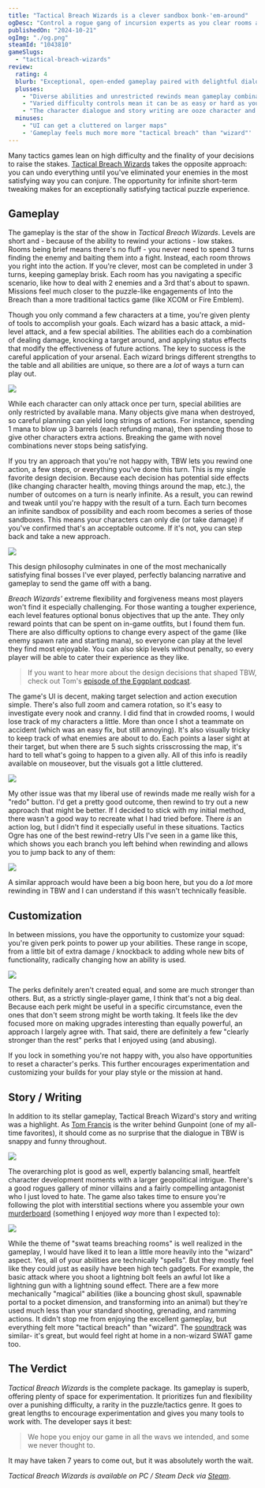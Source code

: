 ```yaml
---
title: "Tactical Breach Wizards is a clever sandbox bonk-'em-around"
ogDesc: "Control a rogue gang of incursion experts as you clear rooms and send people careening through windows."
publishedOn: "2024-10-21"
ogImg: "./og.png"
steamId: "1043810"
gameSlugs:
  - "tactical-breach-wizards"
review:
  rating: 4
  blurb: "Exceptional, open-ended gameplay paired with delightful dialogue and story."
  plusses:
    - "Diverse abilities and unrestricted rewinds mean gameplay combinations are limitless"
    - "Varied difficulty controls mean it can be as easy or hard as you want"
    - "The character dialogue and story writing are ooze character and wit"
  minuses:
    - "UI can get a cluttered on larger maps"
    - 'Gameplay feels much more more "tactical breach" than "wizard"'
---
```


Many tactics games lean on high difficulty and the finality of your decisions to raise the stakes. [Tactical Breach Wizards](https://store.steampowered.com/app/1043810/Tactical_Breach_Wizards/?curator_clanid=45203122) takes the opposite approach: you can undo everything until you've eliminated your enemies in the most satisfying way you can conjure. The opportunity for infinite short-term tweaking makes for an exceptionally satisfying tactical puzzle experience.

<YoutubeEmbed youtubeId="ILThlN_-uGg" />

## Gameplay

The gameplay is the star of the show in _Tactical Breach Wizards_. Levels are short and - because of the ability to rewind your actions - low stakes. Rooms being brief means there's no fluff - you never need to spend 3 turns finding the enemy and baiting them into a fight. Instead, each room throws you right into the action. If you're clever, most can be completed in under 3 turns, keeping gameplay brisk. Each room has you navigating a specific scenario, like how to deal with 2 enemies and a 3rd that's about to spawn. Missions feel much closer to the puzzle-like engagements of <RoundedLink href="/games/into-the-breach/">Into the Breach</RoundedLink> than a more traditional tactics game (like <RoundedLink href="/games/xcom-enemy-unknown/">XCOM</RoundedLink> or <RoundedLink href="/games/fire-emblem-three-houses/">Fire Emblem</RoundedLink>).

Though you only command a few characters at a time, you're given plenty of tools to accomplish your goals. Each wizard has a basic attack, a mid-level attack, and a few special abilities. The abilities each do a combination of dealing damage, knocking a target around, and applying status effects that modify the effectiveness of future actions. The key to success is the careful application of your arsenal. Each wizard brings different strengths to the table and all abilities are unique, so there are a _lot_ of ways a turn can play out.

![](./abilities.png)

While each character can only attack once per turn, special abilities are only restricted by available mana. Many objects give mana when destroyed, so careful planning can yield long strings of actions. For instance, spending 1 mana to blow up 3 barrels (each refunding mana), then spending those to give other characters extra actions. Breaking the game with novel combinations never stops being satisfying.

If you try an approach that you're not happy with, TBW lets you rewind one action, a few steps, or everything you've done this turn. This is my single favorite design decision. Because each decision has potential side effects (like changing character health, moving things around the map, etc.), the number of outcomes on a turn is nearly infinite. As a result, you can rewind and tweak until you're happy with the result of a turn. Each turn becomes an infinite sandbox of possibility and each room becomes a series of those sandboxes. This means your characters can only die (or take damage) if you've confirmed that's an acceptable outcome. If it's not, you can step back and take a new approach.

![](./doctor-strange-all-outcomes.gif)

This design philosophy culminates in one of the most mechanically satisfying final bosses I've ever played, perfectly balancing narrative and gameplay to send the game off with a bang.

_Breach Wizards'_ extreme flexibility and forgiveness means most players won't find it especially challenging. For those wanting a tougher experience, each level features optional bonus objectives that up the ante. They only reward points that can be spent on in-game outfits, but I found them fun. There are also difficulty options to change every aspect of the game (like enemy spawn rate and starting mana), so everyone can play at the level they find most enjoyable. You can also skip levels without penalty, so every player will be able to cater their experience as they like.

> If you want to hear more about the design decisions that shaped TBW, check out Tom's [episode of the Eggplant podcast](https://eggplant.show/43-a-window-into-narrative-systems-with-tom-francis).

The game's UI is decent, making target selection and action execution simple. There's also full zoom and camera rotation, so it's easy to investigate every nook and cranny. I did find that in crowded rooms, I would lose track of my characters a little. More than once I shot a teammate on accident (which was an easy fix, but still annoying). It's also visually tricky to keep track of what enemies are about to do. Each points a laser sight at their target, but when there are 5 such sights crisscrossing the map, it's hard to tell what's going to happen to a given ally. All of this info is readily available on mouseover, but the visuals got a little cluttered.

![](./cluttered.jpg)

My other issue was that my liberal use of rewinds made me really wish for a "redo" button. I'd get a pretty good outcome, then rewind to try out a new approach that might be better. If I decided to stick with my initial method, there wasn't a good way to recreate what I had tried before. There _is_ an action log, but I didn't find it especially useful in these situations. <RoundedLink href="/games/tactics-ogre-reborn/">Tactics Ogre</RoundedLink> has one of the best rewind-retry UIs I've seen in a game like this, which shows you each branch you left behind when rewinding and allows you to jump back to any of them:

![](./tactics-ogre-chariot.jpg)

A similar approach would have been a big boon here, but you do a _lot_ more rewinding in TBW and I can understand if this wasn't technically feasible.

## Customization

In between missions, you have the opportunity to customize your squad: you're given perk points to power up your abilities. These range in scope, from a little bit of extra damage / knockback to adding whole new bits of functionality, radically changing how an ability is used.

![](./perks.png)

The perks definitely aren't created equal, and some are much stronger than others. But, as a strictly single-player game, I think that's not a big deal. Because each perk might be useful in a specific circumstance, even the ones that don't seem strong might be worth taking. It feels like the dev focused more on making upgrades interesting than equally powerful, an approach I largely agree with. That said, there are definitely a few "clearly stronger than the rest" perks that I enjoyed using (and abusing).

If you lock in something you're not happy with, you also have opportunities to reset a character's perks. This further encourages experimentation and customizing your builds for your play style or the mission at hand.

## Story / Writing

In addition to its stellar gameplay, Tactical Breach Wizard's story and writing was a highlight. As [Tom Francis](https://www.pentadact.com/) is the writer behind <RoundedLink href="/games/gunpoint/">Gunpoint</RoundedLink> (one of my all-time favorites), it should come as no surprise that the dialogue in TBW is snappy and funny throughout.

![](./comment.jpg)

The overarching plot is good as well, expertly balancing small, heartfelt character development moments with a larger geopolitical intrigue. There's a good rogues gallery of minor villains and a fairly compelling antagonist who I just loved to hate. The game also takes time to ensure you're following the plot with interstitial sections where you assemble your own [murderboard](https://www.youtube.com/watch?v=wpTFcVQOTqI) (something I enjoyed _way_ more than I expected to):

![](./murderboard.jpg)

While the theme of "swat teams breaching rooms" is well realized in the gameplay, I would have liked it to lean a little more heavily into the "wizard" aspect. Yes, all of your abilities are technically "spells". But they mostly feel like they could just as easily have been high tech gadgets. For example, the basic attack where you shoot a lightning bolt feels an awful lot like a lightning gun with a lightning sound effect. There are a few more mechanically "magical" abilities (like a bouncing ghost skull, spawnable portal to a pocket dimension, and transforming into an animal) but they're used much less than your standard shooting, grenading, and ramming actions. It didn't stop me from enjoying the excellent gameplay, but everything felt more "tactical breach" than "wizard". The [soundtrack](https://robertgregoryarzola.bandcamp.com/album/tactical-breach-wizards-original-game-soundtrack?from=discover_page) was similar- it's great, but would feel right at home in a non-wizard SWAT game too.

## The Verdict

_Tactical Breach Wizards_ is the complete package. Its gameplay is superb, offering plenty of space for experimentation. It prioritizes fun and flexibility over a punishing difficulty, a rarity in the puzzle/tactics genre. It goes to great lengths to encourage experimentation and gives you many tools to work with. The developer says it best:

> We hope you enjoy our game in all the wavs we intended, and some we never thought to.

It may have taken 7 years to come out, but it was absolutely worth the wait.

<ReviewSummary review={props.frontmatter.review} />

_<RoundedLink href="/games/tactical-breach-wizards/">Tactical Breach Wizards</RoundedLink> is available on PC / Steam Deck via [Steam](https://store.steampowered.com/app/1043810/Tactical_Breach_Wizards/?curator_clanid=45203122)_.
